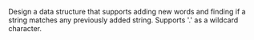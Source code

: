 Design a data structure that supports adding new words and finding if a string matches any previously added string. Supports '.' as a wildcard character.